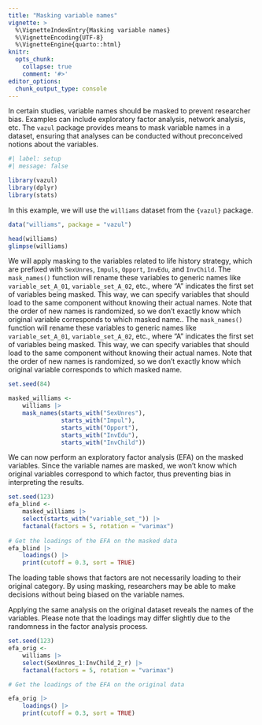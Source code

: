 ```yaml
---
title: "Masking variable names"
vignette: >
  %\VignetteIndexEntry{Masking variable names}
  %\VignetteEncoding{UTF-8}
  %\VignetteEngine{quarto::html}
knitr:
  opts_chunk:
    collapse: true
    comment: '#>'
editor_options: 
  chunk_output_type: console
---
```


In certain studies, variable names should be masked to prevent researcher bias. Examples can include exploratory factor analysis, network analysis, etc. The `vazul` package provides means to mask variable names in a dataset, ensuring that analyses can be conducted without preconceived notions about the variables.

```r
#| label: setup
#| message: false

library(vazul)
library(dplyr)
library(stats)

```

In this example, we will use the `williams` dataset from the `{vazul}` package.

```r
data("williams", package = "vazul")

head(williams)
glimpse(williams)

```

We will apply masking to the variables related to life history strategy, which are prefixed with `SexUnres`, `Impuls`, `Opport`, `InvEdu`, and `InvChild`. The `mask_names()` function will rename these variables to generic names like `variable_set_A_01`, `variable_set_A_02`, etc., where “A” indicates the first set of variables being masked. This way, we can specify variables that should load to the same component without knowing their actual names. Note that the order of new names is randomized, so we don’t exactly know which original variable corresponds to which masked name.. The `mask_names()` function will rename these variables to generic names like `variable_set_A_01`, `variable_set_A_02`, etc., where "A" indicates the first set of variables being masked. This way, we can specify variables that should load to the same component without knowing their actual names. Note that the order of new names is randomized, so we don't exactly know which original variable corresponds to which masked name.


```r
set.seed(84)

masked_williams <-
    williams |> 
    mask_names(starts_with("SexUnres"),
               starts_with("Impul"),
               starts_with("Opport"),
               starts_with("InvEdu"),
               starts_with("InvChild"))

```

We can now perform an exploratory factor analysis (EFA) on the masked variables. Since the variable names are masked, we won’t know which original variables correspond to which factor, thus preventing bias in interpreting the results.

```r

set.seed(123)
efa_blind <-
    masked_williams |> 
    select(starts_with("variable_set_")) |>
    factanal(factors = 5, rotation = "varimax")
    
# Get the loadings of the EFA on the masked data
efa_blind |> 
    loadings() |> 
    print(cutoff = 0.3, sort = TRUE)

```

The loading table shows that factors are not necessarily loading to their original category. By using masking, researchers may be able to make decisions without being biased on the variable names.

Applying the same analysis on the original dataset reveals the names of the variables. Please note that the loadings may differ slightly due to the randomness in the factor analysis process.

```r
set.seed(123)
efa_orig <-
    williams |> 
    select(SexUnres_1:InvChild_2_r) |>
    factanal(factors = 5, rotation = "varimax")

# Get the loadings of the EFA on the original data

efa_orig |> 
    loadings() |> 
    print(cutoff = 0.3, sort = TRUE)

```




